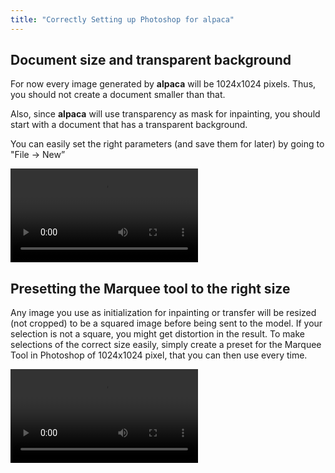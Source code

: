 ```yaml
---
title: "Correctly Setting up Photoshop for alpaca"
---
```


## Document size and transparent background

For now every image generated by **alpaca** will be 1024x1024 pixels. Thus, you
should not create a document smaller than that.

Also, since **alpaca** will use transparency as mask for inpainting, you should
start with a document that has a transparent background.

You can easily set the right parameters (and save them for later) by going to
"File → New”

<video className="w-full h-96" controls>
  <source
    src="https://res.cloudinary.com/mintlify/video/upload/v1667546885/Customers/AlpacaML/documentation-1_vrzhau.mp4"
    type="video/mp4"
  />
</video>

## Presetting the Marquee tool to the right size

Any image you use as initialization for inpainting or transfer will be resized
(not cropped) to be a squared image before being sent to the model. If your
selection is not a square, you might get distortion in the result. To make
selections of the correct size easily, simply create a preset for the Marquee
Tool in Photoshop of 1024x1024 pixel, that you can then use every time.

<video className="w-full h-96" controls>
  <source
    src="https://res.cloudinary.com/mintlify/video/upload/v1667547245/Customers/AlpacaML/documentation-2_cddqcw.mov"
    type="video/mp4"
  />
</video>
